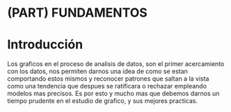 # (PART) FUNDAMENTOS {-}

# Introducción

Los graficos en el proceso de analisis de datos, son el primer acercamiento con los datos, nos permiten darnos una idea de como se estan comportando estos mismos y reconocer patrones que saltan a la vista como una tendencia que despues se ratificara o rechazar empleando modelos mas precisos. Es por esto y mucho mas que debemos darnos un tiempo prudente en el estudio de grafico, y sus mejores practicas.

